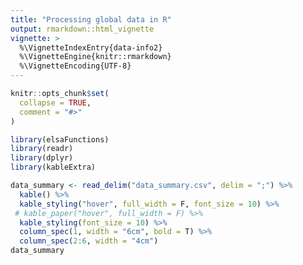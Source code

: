 ```yaml
---
title: "Processing global data in R"
output: rmarkdown::html_vignette
vignette: >
  %\VignetteIndexEntry{data-info2}
  %\VignetteEngine{knitr::rmarkdown}
  %\VignetteEncoding{UTF-8}
---
```


```r
knitr::opts_chunk$set(
  collapse = TRUE,
  comment = "#>"
)
```

```r
library(elsaFunctions)
library(readr)
library(dplyr)
library(kableExtra)

```



```r
data_summary <- read_delim("data_summary.csv", delim = ";") %>%
  kable() %>%
  kable_styling("hover", full_width = F, font_size = 10) %>%
 # kable_paper("hover", full_width = F) %>%
  kable_styling(font_size = 10) %>%
  column_spec(1, width = "6cm", bold = T) %>%
  column_spec(2:6, width = "4cm")
data_summary
```

